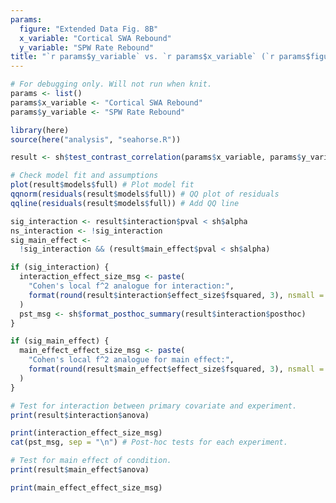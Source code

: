 ```yaml
---
params:
  figure: "Extended Data Fig. 8B"
  x_variable: "Cortical SWA Rebound"
  y_variable: "SPW Rate Rebound"
title: "`r params$y_variable` vs. `r params$x_variable` (`r params$figure`)"
---
```

\pagenumbering{gobble}
```r
# For debugging only. Will not run when knit. 
params <- list()
params$x_variable <- "Cortical SWA Rebound"
params$y_variable <- "SPW Rate Rebound"
```

```r
library(here)
source(here("analysis", "seahorse.R"))

result <- sh$test_contrast_correlation(params$x_variable, params$y_variable)

# Check model fit and assumptions
plot(result$models$full) # Plot model fit
qqnorm(residuals(result$models$full)) # QQ plot of residuals
qqline(residuals(result$models$full)) # Add QQ line

sig_interaction <- result$interaction$pval < sh$alpha
ns_interaction <- !sig_interaction
sig_main_effect <-
  !sig_interaction && (result$main_effect$pval < sh$alpha)

if (sig_interaction) {
  interaction_effect_size_msg <- paste(
    "Cohen's local f^2 analogue for interaction:",
    format(round(result$interaction$effect_size$fsquared, 3), nsmall = 3)
  )
  pst_msg <- sh$format_posthoc_summary(result$interaction$posthoc)
}

if (sig_main_effect) {
  main_effect_effect_size_msg <- paste(
    "Cohen's local f^2 analogue for main effect:",
    format(round(result$main_effect$effect_size$fsquared, 3), nsmall = 3)
  )
}
```
```r
# Test for interaction between primary covariate and experiment.
print(result$interaction$anova)
```
```r
print(interaction_effect_size_msg)
cat(pst_msg, sep = "\n") # Post-hoc tests for each experiment.
```
```r
# Test for main effect of condition.
print(result$main_effect$anova)
```
```r
print(main_effect_effect_size_msg)
```

